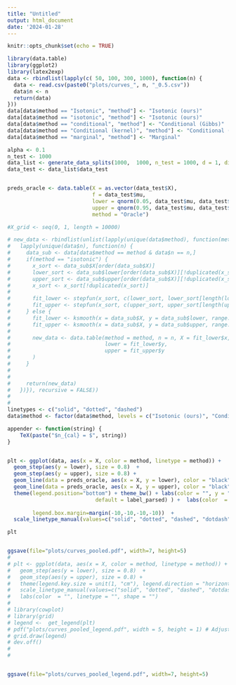 ```yaml
---
title: "Untitled"
output: html_document
date: '2024-01-28'
---
```


```r
knitr::opts_chunk$set(echo = TRUE)
```



```r
library(data.table)
library(ggplot2)
library(latex2exp)
data <- rbindlist(lapply(c( 50, 100, 300, 1000), function(n) {
  data <- read.csv(paste0("plots/curves_", n, "_0.5.csv"))
  data$n <- n
  return(data)
}))
data[data$method == "Isotonic", "method"] <- "Isotonic (ours)"
data[data$method == "isotonic", "method"] <- "Isotonic (ours)"
data[data$method == "conditional", "method"] <- "Conditional (Gibbs)"
data[data$method == "Conditional (kernel)", "method"] <- "Conditional (Gibbs)"
data[data$method == "marginal", "method"] <- "Marginal"

alpha <- 0.1
n_test <- 1000
data_list <- generate_data_splits(1000,  1000, n_test = 1000, d = 1, distr_shift = TRUE, shape = 1, b = 0.5)
data_test <- data_list$data_test


preds_oracle <- data.table(X = as.vector(data_test$X),
                           f = data_test$mu, 
                           lower = qnorm(0.05, data_test$mu, data_test$sigma2),
                           upper = qnorm(0.95, data_test$mu, data_test$sigma2),
                           method = "Oracle")

#X_grid <- seq(0, 1, length = 10000)

# new_data <- rbindlist(unlist(lapply(unique(data$method), function(method) {
#   lapply(unique(data$n), function(n) {
#     data_sub <- data[data$method == method & data$n == n,]
#     if(method == "isotonic") { 
#       x_sort <- data_sub$X[order(data_sub$X)]
#       lower_sort <- data_sub$lower[order(data_sub$X)][!duplicated(x_sort)]
#       upper_sort <- data_sub$upper[order(data_sub$X)][!duplicated(x_sort)]
#       x_sort <- x_sort[!duplicated(x_sort)]
#       
#       fit_lower <- stepfun(x_sort, c(lower_sort, lower_sort[length(lower_sort)]))
#       fit_upper <- stepfun(x_sort, c(upper_sort, upper_sort[length(upper_sort)]))
#     } else {
#       fit_lower <- ksmooth(x = data_sub$X, y = data_sub$lower, range.x = c(0,1), n.points = 1000, kernel = "normal")
#       fit_upper <- ksmooth(x = data_sub$X, y = data_sub$upper, range.x = c(0,1), n.points = 1000, kernel = "normal")
#       
#       new_data <- data.table(method = method, n = n, X = fit_lower$x, 
#                              lower = fit_lower$y,
#                              upper = fit_upper$y
#       )
#     }
#     
#     
#     return(new_data)
#   })}), recursive = FALSE))
# 
# 
linetypes <- c("solid", "dotted", "dashed")
data$method <- factor(data$method, levels = c("Isotonic (ours)", "Conditional (Gibbs)", "Marginal"))

appender <- function(string) {
    TeX(paste("$n_{cal} = $", string)) 
}


plt <- ggplot(data, aes(x = X, color = method, linetype = method)) +
  geom_step(aes(y = lower), size = 0.8)  +
  geom_step(aes(y = upper), size = 0.8) +
  geom_line(data = preds_oracle, aes(x = X, y = lower), color = "black", alpha = 1, linetype = "solid")  +
  geom_line(data = preds_oracle, aes(x = X, y = upper), color = "black", alpha = 1, linetype = "solid") +
  theme(legend.position="bottom") + theme_bw() + labs(color = "", y = "Y") + facet_wrap(~ n, labeller = as_labeller(appender, 
                            default = label_parsed) ) +  labs(color  = "", linetype = "", shape = "")   + theme(legend.key.size = unit(1, "cm"), legend.position = "bottom", legend.direction = "horizontal",
                                                                                                    legend.margin=margin(0,0,0,0),
        legend.box.margin=margin(-10,-10,-10,-10))  +
  scale_linetype_manual(values=c("solid", "dotted", "dashed", "dotdash"))  

plt


ggsave(file="plots/curves_pooled.pdf", width=7, height=5)
# 
# plt <- ggplot(data, aes(x = X, color = method, linetype = method)) +
#   geom_step(aes(y = lower), size = 0.8)  +
#   geom_step(aes(y = upper), size = 0.8) +
#   theme(legend.key.size = unit(1, "cm"), legend.direction = "horizontal")  +
#   scale_linetype_manual(values=c("solid", "dotted", "dashed", "dotdash")) +
#   labs(color  = "", linetype = "", shape = "")  
# 
# library(cowplot)
# library(grid)
# legend <-  get_legend(plt)
# pdf("plots/curves_pooled_legend.pdf", width = 5, height = 1) # Adjust the width and height as needed
# grid.draw(legend)
# dev.off()
# 
#  


ggsave(file="plots/curves_pooled_legend.pdf", width=7, height=5)
 

```

